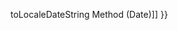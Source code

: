 {{Page_Title}}
{{Flags}}
{{Summary_Section|Returns a date converted to a string using the current locale.

}}
{{JS_Syntax|Formats={{JS_Syntax_Format
|Format= dateObj.'''toLocaleString()''' }}
}}
{{Remarks_Section
|Remarks=The required dateObj is any Date object.

The '''toLocaleString''' method returns a String object that contains the date written in the current locale's long default format.

* For dates between 1601 and 1999 A.D., the date is formatted according to the user's Control Panel Regional Settings.
* For dates outside this range, the default format of the '''toString''' method is used.
For example, in the United States, '''toLocaleString''' returns "01/05/96 00:00:00" for January 5. In Europe, it returns "05/01/96 00:00:00" for the same date, as European convention puts the day before the month.

'''Note''' -- '''toLocaleString''' should only be used to display results to a user; it should never be used as the basis for computation within a script as the returned result is machine-specific.
}}
{{Examples_Section
|Not_required=No
|Examples={{Single_Example
|Language=JavaScript
|Description=The following example illustrates the use of the '''toLocaleString''' method.

|Code= function toLocaleStrDemo(){   
    var d, s;                      //Declare variables.
    d = new Date();                //Create Date object.
    s = "Current setting is ";
    s += d.toLocaleString() ;       //Convert to current locale.
    return(s);                     //Return converted date
 }
}}}}
{{See_Also_Section
|Manual_links=* [[javascript/Date/toLocaleDateString{{!}}toLocaleDateString Method (Date)]]
}}
{{Topics | JS Basic}}

{{External_Attribution
|Is_CC-BY-SA=No
|Sources=MSDN
|MDN_link=
|MSDN_link=http://msdn.microsoft.com/en-us/library/ie/wb66sb9s(v=vs.94).aspx
|HTML5Rocks_link=
}}
